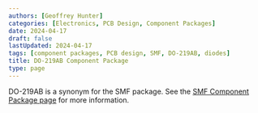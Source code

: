 ```yaml
---
authors: [Geoffrey Hunter]
categories: [Electronics, PCB Design, Component Packages]
date: 2024-04-17
draft: false
lastUpdated: 2024-04-17
tags: [component packages, PCB design, SMF, DO-219AB, diodes]
title: DO-219AB Component Package
type: page
---
```



DO-219AB is a synonym for the SMF package. See the [SMF Component Package page](/pcb-design/component-packages/smf-component-package/) for more information. 
